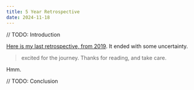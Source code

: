 ```yaml
---
title: 5 Year Retrospective
date: 2024-11-18
---
```



// TODO: Introduction

[Here is my last retrospective, from 2019](/blog/5-more-years-of-building-software/). It ended with some uncertainty.

> excited for the journey. Thanks for reading, and take care.

Hmm.

<Timeline3 />

// TODO: Conclusion
